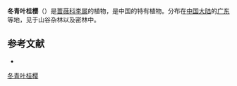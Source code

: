 {{not|冬青叶樱桃}}
{{Speciesbox
| genus = Prunus
| species = aquifolioides
| authority = (Chun ex T.T.Yu & L.T.Lu) W.C.Chen ex Huan C.Wang
| synonyms = *''Lauro-cerasus aquifolioides'' <small>Chun ex T.T.Yu & L.T.Lu</small>
}}

'''冬青叶桂樱'''（{{lang-xm|Prunus aquifolioides}}）是[[蔷薇科|蔷薇科]][[李属|李属]]的植物，是中国的特有植物。分布在[[中国大陆|中国大陆]]的[[广东|广东]]等地，见于山谷杂林以及密林中。

== 参考文献 ==
<div class="references-small">
* {{cite web| url =http://www.bioinfo.cn/db05/KmzwSpecies.php?action=view&id=19073| title =冬青叶桂樱| work =《中国高等植物数据库全库》| publisher =中国科学院微生物研究所| author =昆明植物研究所| accessdate =2009-02-25| deadurl =yes| archiveurl =https://web.archive.org/web/20160305072631/http://www.bioinfo.cn/db05/KmzwSpecies.php?action=view&id=19073| archivedate =2016-03-05}}
</div>
{{Taxonbar|from=Q17235321}}

[[Category:桂樱属|冬青叶桂樱]]


{{植物小作品}}